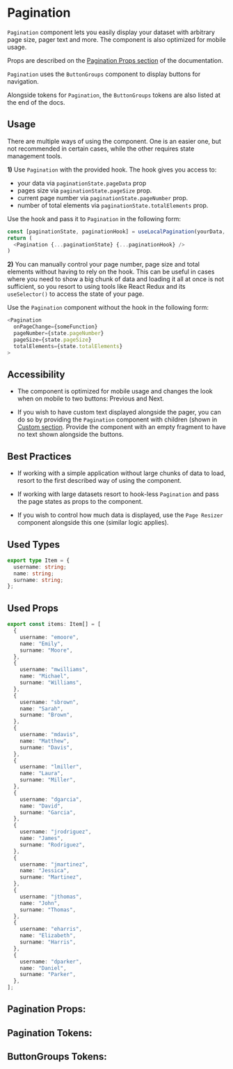 


# Pagination

`Pagination` component lets you easily display your dataset with arbitrary page size, pager text and more.
The component is also optimized for mobile usage.

<Canvas>
  <Story id="component-library-core-pagination--simple" />
</Canvas>

Props are described on the [Pagination Props section](/docs/component-library-core-pagination--two--pages#pagination-props)
of the documentation.

`Pagination` uses the `ButtonGroups` component to display buttons for navigation.

Alongside tokens for `Pagination`, the `ButtonGroups` tokens are also listed at the end of the docs.

## Usage

There are multiple ways of using the component. One is an easier one, but not recommended in certain cases, while the
other requires state management tools.

**1)** Use `Pagination` with the provided hook.
The hook gives you access to:
  - your data via `paginationState.pageData` prop
  - pages size via `paginationState.pageSize` prop.
  - current page number via `paginationState.pageNumber` prop.
  - number of total elements via `paginationState.totalElements` prop.

Use the hook and pass it to `Pagination` in the following form:

```ts
const [paginationState, paginationHook] = useLocalPagination(yourData, pageSize);
return (
  <Pagination {...paginationState} {...paginationHook} />
)
  ```

**2)** You can manually control your page number, page size and total elements without having to rely on the hook.
This can be useful in cases where you need to show a big chunk of data and loading it all at once is not sufficient,
so you resort to using tools like React Redux and its `useSelector()` to access the state of your page.

Use the `Pagination` component without the hook in the following form:

```ts
<Pagination
  onPageChange={someFunction}
  pageNumber={state.pageNumber}
  pageSize={state.pageSize}
  totalElements={state.totalElements}
>
```

## Accessibility

- The component is optimized for mobile usage and changes the look when on mobile to two buttons: Previous and Next.

- If you wish to have custom text displayed alongside the pager, you can do so by providing the `Pagination` component with children
(shown in [Custom section](/docs/component-library-core-pagination--custom). Provide the component with an empty
fragment to have no text shown alongside the buttons.

## Best Practices

- If working with a simple application without large chunks of data to load, resort to the first described way of using the component.

- If working with large datasets resort to hook-less `Pagination` and pass the page states as props to the component.

- If you wish to control how much data is displayed, use the `Page Resizer` component alongside this one
(similar logic applies).

## Used Types

```ts
export type Item = {
  username: string;
  name: string;
  surname: string;
};
```

## Used Props

```ts
export const items: Item[] = [
  {
    username: "emoore",
    name: "Emily",
    surname: "Moore",
  },
  {
    username: "mwilliams",
    name: "Michael",
    surname: "Williams",
  },
  {
    username: "sbrown",
    name: "Sarah",
    surname: "Brown",
  },
  {
    username: "mdavis",
    name: "Matthew",
    surname: "Davis",
  },
  {
    username: "lmiller",
    name: "Laura",
    surname: "Miller",
  },
  {
    username: "dgarcia",
    name: "David",
    surname: "Garcia",
  },
  {
    username: "jrodriguez",
    name: "James",
    surname: "Rodriguez",
  },
  {
    username: "jmartinez",
    name: "Jessica",
    surname: "Martinez",
  },
  {
    username: "jthomas",
    name: "John",
    surname: "Thomas",
  },
  {
    username: "eharris",
    name: "Elizabeth",
    surname: "Harris",
  },
  {
    username: "dparker",
    name: "Daniel",
    surname: "Parker",
  },
];
```

<Stories includePrimary={true} />

## Pagination Props:

<ArgsTable of={Pagination} />

## Pagination Tokens:
<ThemeTokens component="Pagination"/>

## ButtonGroups Tokens:
<ThemeTokens component="ButtonGroups"/>
